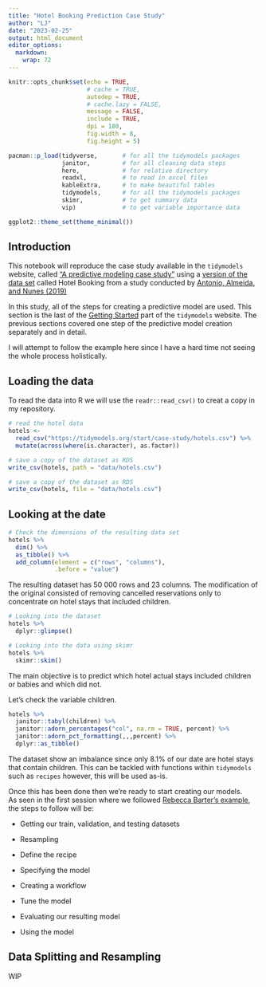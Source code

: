 ```yaml
---
title: "Hotel Booking Prediction Case Study"
author: "LJ"
date: "2023-02-25"
output: html_document
editor_options: 
  markdown: 
    wrap: 72
---
```


```r
knitr::opts_chunk$set(echo = TRUE, 
                      # cache = TRUE,
                      autodep = TRUE,
                      # cache.lazy = FALSE,
                      message = FALSE, 
                      include = TRUE,
                      dpi = 180,
                      fig.width = 8, 
                      fig.height = 5)

pacman::p_load(tidyverse,       # for all the tidymodels packages
               janitor,         # for all cleaning data steps
               here,            # for relative directory
               readxl,          # to read in excel files
               kableExtra,      # to make beautiful tables
               tidymodels,      # for all the tidymodels packages
               skimr,           # to get summary data
               vip)             # to get variable importance data

ggplot2::theme_set(theme_minimal())

```

## Introduction

This notebook will reproduce the case study available in the
`tidymodels` website, called ["A predictive modeling case
study"](https://www.tidymodels.org/start/case-study/) using a [version
of the data
set](https://gist.github.com/topepo/05a74916c343e57a71c51d6bc32a21ce)
called Hotel Booking from a study conducted by [Antonio, Almeida, and
Nunes (2019)](https://doi.org/10.1016/j.dib.2018.11.126)

In this study, all of the steps for creating a predictive model are
used. This section is the last of the [Getting
Started](https://www.tidymodels.org/start/) part of the `tidymodels`
website. The previous sections covered one step of the predictive model
creation separately and in detail.

I will attempt to follow the example here since I have a hard time not
seeing the whole process holistically.

## Loading the data

To read the data into R we will use the `readr::read_csv()` to creat a
copy in my repository.

```r
# read the hotel data
hotels <- 
  read_csv("https://tidymodels.org/start/case-study/hotels.csv") %>% 
  mutate(across(where(is.character), as.factor))

# save a copy of the dataset as RDS
write_csv(hotels, path = "data/hotels.csv")

```

```r
# save a copy of the dataset as RDS
write_csv(hotels, file = "data/hotels.csv")
```

## Looking at the date

```r
# Check the dimensions of the resulting data set
hotels %>% 
  dim() %>% 
  as_tibble() %>% 
  add_column(element = c("rows", "columns"),
             .before = "value")

```

The resulting dataset has 50 000 rows and 23 columns. The modification
of the original consisted of removing cancelled reservations only to
concentrate on hotel stays that included children.

```r
# Looking into the dataset
hotels %>% 
  dplyr::glimpse()

```

```r
# Looking into the data using skimr
hotels %>% 
  skimr::skim()

```

The main objective is to predict which hotel actual stays included
children or babies and which did not.

Let's check the variable children.

```r
hotels %>% 
  janitor::tabyl(children) %>% 
  janitor::adorn_percentages("col", na.rm = TRUE, percent) %>% 
  janitor::adorn_pct_formatting(,,,percent) %>% 
  dplyr::as_tibble()

```

The dataset show an imbalance since only 8.1% of our date are hotel
stays that contain children. This can be tackled with functions within
`tidymodels` such as `recipes` however, this will be used as-is.

Once this has been done then we're ready to start creating our models.\
As seen in the first session where we followed [Rebecca Barter's
example](02_tidymodels-tidy-machine-learning.html), the steps to follow
will be:

-   Getting our train, validation, and testing datasets

-   Resampling

-   Define the recipe

-   Specifying the model

-   Creating a workflow

-   Tune the model

-   Evaluating our resulting model

-   Using the model

## Data Splitting and Resampling

WIP
